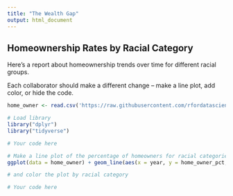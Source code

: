 ```yaml
---
title: "The Wealth Gap"
output: html_document
---
```


## Homeownership Rates by Racial Category

Here's a report about homeownership trends over time for different racial groups.

Each collaborator should make a different change -- make a line plot, add color, or hide the code.

```r
home_owner <- read.csv('https://raw.githubusercontent.com/rfordatascience/tidytuesday/master/data/2021/2021-02-09/home_owner.csv')

# Load library
library("dplyr")
library("tidyverse")

# Your code here

# Make a line plot of the percentage of homeowners for racial categories over time
ggplot(data = home_owner) + geom_line(aes(x = year, y = home_owner_pct, color = race))

# and color the plot by racial category

# Your code here
```

